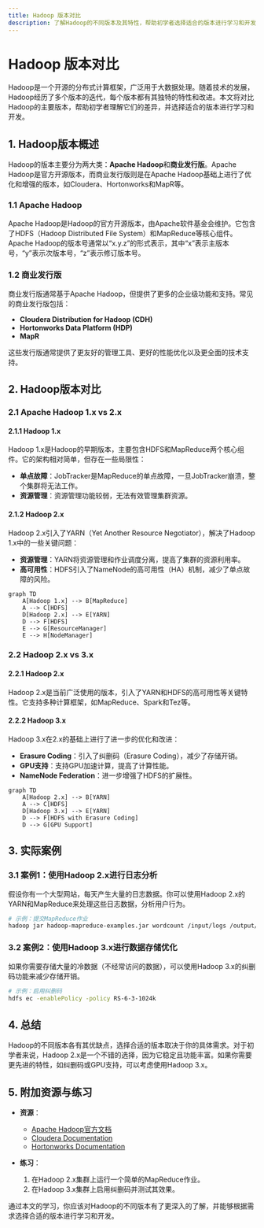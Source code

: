 ```yaml
---
title: Hadoop 版本对比
description: 了解Hadoop的不同版本及其特性，帮助初学者选择适合的版本进行学习和开发。
---
```


# Hadoop 版本对比

Hadoop是一个开源的分布式计算框架，广泛用于大数据处理。随着技术的发展，Hadoop经历了多个版本的迭代，每个版本都有其独特的特性和改进。本文将对比Hadoop的主要版本，帮助初学者理解它们的差异，并选择适合的版本进行学习和开发。

## 1. Hadoop版本概述

Hadoop的版本主要分为两大类：**Apache Hadoop**和**商业发行版**。Apache Hadoop是官方开源版本，而商业发行版则是在Apache Hadoop基础上进行了优化和增强的版本，如Cloudera、Hortonworks和MapR等。

### 1.1 Apache Hadoop

Apache Hadoop是Hadoop的官方开源版本，由Apache软件基金会维护。它包含了HDFS（Hadoop Distributed File System）和MapReduce等核心组件。Apache Hadoop的版本号通常以“x.y.z”的形式表示，其中“x”表示主版本号，“y”表示次版本号，“z”表示修订版本号。

### 1.2 商业发行版

商业发行版通常基于Apache Hadoop，但提供了更多的企业级功能和支持。常见的商业发行版包括：

- **Cloudera Distribution for Hadoop (CDH)**
- **Hortonworks Data Platform (HDP)**
- **MapR**

这些发行版通常提供了更友好的管理工具、更好的性能优化以及更全面的技术支持。

## 2. Hadoop版本对比

### 2.1 Apache Hadoop 1.x vs 2.x

#### 2.1.1 Hadoop 1.x

Hadoop 1.x是Hadoop的早期版本，主要包含HDFS和MapReduce两个核心组件。它的架构相对简单，但存在一些局限性：

- **单点故障**：JobTracker是MapReduce的单点故障，一旦JobTracker崩溃，整个集群将无法工作。
- **资源管理**：资源管理功能较弱，无法有效管理集群资源。

#### 2.1.2 Hadoop 2.x

Hadoop 2.x引入了YARN（Yet Another Resource Negotiator），解决了Hadoop 1.x中的一些关键问题：

- **资源管理**：YARN将资源管理和作业调度分离，提高了集群的资源利用率。
- **高可用性**：HDFS引入了NameNode的高可用性（HA）机制，减少了单点故障的风险。

```mermaid
graph TD
    A[Hadoop 1.x] --> B[MapReduce]
    A --> C[HDFS]
    D[Hadoop 2.x] --> E[YARN]
    D --> F[HDFS]
    E --> G[ResourceManager]
    E --> H[NodeManager]
```

### 2.2 Hadoop 2.x vs 3.x

#### 2.2.1 Hadoop 2.x

Hadoop 2.x是当前广泛使用的版本，引入了YARN和HDFS的高可用性等关键特性。它支持多种计算框架，如MapReduce、Spark和Tez等。

#### 2.2.2 Hadoop 3.x

Hadoop 3.x在2.x的基础上进行了进一步的优化和改进：

- **Erasure Coding**：引入了纠删码（Erasure Coding），减少了存储开销。
- **GPU支持**：支持GPU加速计算，提高了计算性能。
- **NameNode Federation**：进一步增强了HDFS的扩展性。

```mermaid
graph TD
    A[Hadoop 2.x] --> B[YARN]
    A --> C[HDFS]
    D[Hadoop 3.x] --> E[YARN]
    D --> F[HDFS with Erasure Coding]
    D --> G[GPU Support]
```

## 3. 实际案例

### 3.1 案例1：使用Hadoop 2.x进行日志分析

假设你有一个大型网站，每天产生大量的日志数据。你可以使用Hadoop 2.x的YARN和MapReduce来处理这些日志数据，分析用户行为。

```bash
# 示例：提交MapReduce作业
hadoop jar hadoop-mapreduce-examples.jar wordcount /input/logs /output/results
```

### 3.2 案例2：使用Hadoop 3.x进行数据存储优化

如果你需要存储大量的冷数据（不经常访问的数据），可以使用Hadoop 3.x的纠删码功能来减少存储开销。

```bash
# 示例：启用纠删码
hdfs ec -enablePolicy -policy RS-6-3-1024k
```

## 4. 总结

Hadoop的不同版本各有其优缺点，选择合适的版本取决于你的具体需求。对于初学者来说，Hadoop 2.x是一个不错的选择，因为它稳定且功能丰富。如果你需要更先进的特性，如纠删码或GPU支持，可以考虑使用Hadoop 3.x。

## 5. 附加资源与练习

- **资源**：
  - [Apache Hadoop官方文档](https://hadoop.apache.org/docs/)
  - [Cloudera Documentation](https://docs.cloudera.com/)
  - [Hortonworks Documentation](https://docs.hortonworks.com/)

- **练习**：
  1. 在Hadoop 2.x集群上运行一个简单的MapReduce作业。
  2. 在Hadoop 3.x集群上启用纠删码并测试其效果。

通过本文的学习，你应该对Hadoop的不同版本有了更深入的了解，并能够根据需求选择合适的版本进行学习和开发。
